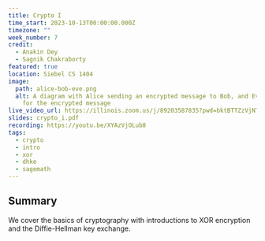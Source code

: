 ```yaml
---
title: Crypto I
time_start: 2023-10-13T00:00:00.000Z
timezone: ""
week_number: 7
credit:
  - Anakin Dey
  - Sagnik Chakraborty
featured: true
location: Siebel CS 1404
image:
  path: alice-bob-eve.png
  alt: A diagram with Alice sending an encrypted message to Bob, and Eve listening
    for the encrypted message
live_video_url: https://illinois.zoom.us/j/89203587835?pwd=bktBTTZzVjNTenRnQ0hEbG1HNmh1dz09
slides: crypto_i.pdf
recording: https://youtu.be/XYAzVjOLub8
tags:
  - crypto
  - intro
  - xor
  - dhke
  - sagemath
---
```

## Summary

We cover the basics of cryptography with introductions to XOR encryption and the Diffie-Hellman key exchange.
